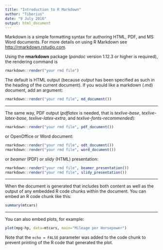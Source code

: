 ```yaml
---
title: "Introduction to R Markdown"
author: "Tiberius"
date: "9 July 2016"
output: html_document
---
```


Markdown is a simple formatting syntax for authoring HTML, PDF, and MS Word documents. For more details on using R Markdown see <http://rmarkdown.rstudio.com>.

Using the **rmarkdown** package (*pandoc* version 1.12.3 or higher is required), the rendering command is

```r
rmarkdown::render("your rmd file")
```

The default is HTML output (because *output* has been specified as such in the heading of the current document). If you would like a markdown (.md) document, add an argument:

```r
rmarkdown::render("your rmd file", md_document())
```

---

The same way, PDF output (*pdflatex* is needed, that is *texlive-base*, *texlive-latex-base*, *texlive-latex-extra*, and *texlive-fonts-recommended*):

```r
rmarkdown::render("your rmd file", pdf_document())
```

or OpenOffice or Word document:

```r
rmarkdown::render("your rmd file", odt_document())
rmarkdown::render("your rmd file", word_document())
```

or *beamer* (PDF) or *slidy* (HTML) presentation:

```r
rmarkdown::render("your rmd file", beamer_presentation())
rmarkdown::render("your rmd file", slidy_presentation())
```

---

When the document is generated that includes both content as well as the output of any embedded R code chunks within the document. You can embed an R code chunk like this:

```r
summary(mtcars)
```

---

You can also embed plots, for example:

```r
plot(mpg~hp, data=mtcars, main="Mileage per Horsepower")
```

Note that the `echo = FALSE` parameter was added to the code chunk to prevent printing of the R code that generated the plot.
